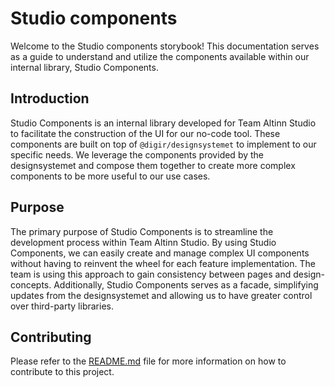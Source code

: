 # Studio components

Welcome to the Studio components storybook!
This documentation serves as a guide to understand and utilize the components available within our internal library, Studio Components.

## Introduction

Studio Components is an internal library developed for Team Altinn Studio to facilitate the construction of the UI for our no-code tool.
These components are built on top of `@digir/designsystemet` to implement to our specific needs. We leverage the components provided by the designsystemet and compose them together to
create more complex components to be more useful to our use cases.

## Purpose

The primary purpose of Studio Components is to streamline the development process within Team Altinn Studio. By using Studio Components, we can easily create and manage complex UI components without having to reinvent the wheel for
each feature implementation. The team is using this approach to gain consistency between pages and design-concepts. Additionally, Studio Components serves as a facade, simplifying updates from the designsystemet and allowing us to have greater control over third-party libraries.

## Contributing

Please refer to the [README.md](https://github.com/Altinn/altinn-studio/blob/main/frontend/libs/studio-components/README.md#contribute-with-new-components) file for more information on how to contribute to this project.
